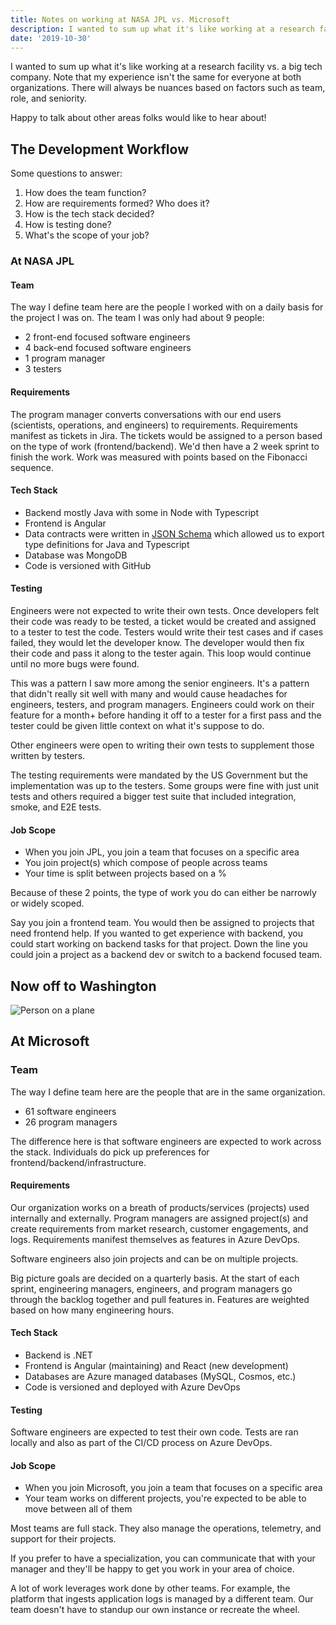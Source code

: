 ```yaml
---
title: Notes on working at NASA JPL vs. Microsoft
description: I wanted to sum up what it's like working at a research facility vs. a big tech company. Note that my experience isn't the same for everyone at both organizations. There will always be nuances based on factors such as team, role, and seniority.
date: '2019-10-30'
---
```


I wanted to sum up what it's like working at a research facility vs. a big tech company. Note that my experience isn't the same for everyone at both organizations. There will always be nuances based on factors such as team, role, and seniority.

Happy to talk about other areas folks would like to hear about!

## The Development Workflow

Some questions to answer:

1. How does the team function?
1. How are requirements formed? Who does it?
1. How is the tech stack decided?
1. How is testing done?
1. What's the scope of your job?

### At NASA JPL

#### Team

The way I define team here are the people I worked with on a daily basis for the project I was on. The team I was only had about 9 people:

- 2 front-end focused software engineers
- 4 back-end focused software engineers
- 1 program manager
- 3 testers

#### Requirements

The program manager converts conversations with our end users (scientists, operations, and engineers) to requirements. Requirements manifest as tickets in Jira. The tickets would be assigned to a person based on the type of work (frontend/backend). We'd then have a 2 week sprint to finish the work. Work was measured with points based on the Fibonacci sequence.

#### Tech Stack

- Backend mostly Java with some in Node with Typescript
- Frontend is Angular
- Data contracts were written in [JSON Schema](https://json-schema.org/) which allowed us to export type definitions for Java and Typescript
- Database was MongoDB
- Code is versioned with GitHub

#### Testing

Engineers were not expected to write their own tests. Once developers felt their code was ready to be tested, a ticket would be created and assigned to a tester to test the code. Testers would write their test cases and if cases failed, they would let the developer know. The developer would then fix their code and pass it along to the tester again. This loop would continue until no more bugs were found.

This was a pattern I saw more among the senior engineers. It's a pattern that didn't really sit well with many and would cause headaches for engineers, testers, and program managers. Engineers could work on their feature for a month+ before handing it off to a tester for a first pass and the tester could be given little context on what it's suppose to do.

Other engineers were open to writing their own tests to supplement those written by testers.

The testing requirements were mandated by the US Government but the implementation was up to the testers. Some groups were fine with just unit tests and others required a bigger test suite that included integration, smoke, and E2E tests.

#### Job Scope

- When you join JPL, you join a team that focuses on a specific area
- You join project(s) which compose of people across teams
- Your time is split between projects based on a %

Because of these 2 points, the type of work you do can either be narrowly or widely scoped.

Say you join a frontend team. You would then be assigned to projects that need frontend help. If you wanted to get experience with backend, you could start working on backend tasks for that project. Down the line you could join a project as a backend dev or switch to a backend focused team.

## Now off to Washington

![Person on a plane](https://giphygifs.s3.amazonaws.com/media/Btn42lfKKrOzS/giphy.gif)

## At Microsoft

### Team

The way I define team here are the people that are in the same organization.

- 61 software engineers
- 26 program managers

The difference here is that software engineers are expected to work across the stack. Individuals do pick up preferences for frontend/backend/infrastructure.

#### Requirements

Our organization works on a breath of products/services (projects) used internally and externally. Program managers are assigned project(s) and create requirements from market research, customer engagements, and logs. Requirements manifest themselves as features in Azure DevOps.

Software engineers also join projects and can be on multiple projects.

Big picture goals are decided on a quarterly basis. At the start of each sprint, engineering managers, engineers, and program managers go through the backlog together and pull features in. Features are weighted based on how many engineering hours.

#### Tech Stack

- Backend is .NET
- Frontend is Angular (maintaining) and React (new development)
- Databases are Azure managed databases (MySQL, Cosmos, etc.)
- Code is versioned and deployed with Azure DevOps

#### Testing

Software engineers are expected to test their own code. Tests are ran locally and also as part of the CI/CD process on Azure DevOps.

#### Job Scope

- When you join Microsoft, you join a team that focuses on a specific area
- Your team works on different projects, you're expected to be able to move between all of them

Most teams are full stack. They also manage the operations, telemetry, and support for their projects.

If you prefer to have a specialization, you can communicate that with your manager and they'll be happy to get you work in your area of choice.

A lot of work leverages work done by other teams. For example, the platform that ingests application logs is managed by a different team. Our team doesn't have to standup our own instance or recreate the wheel.
